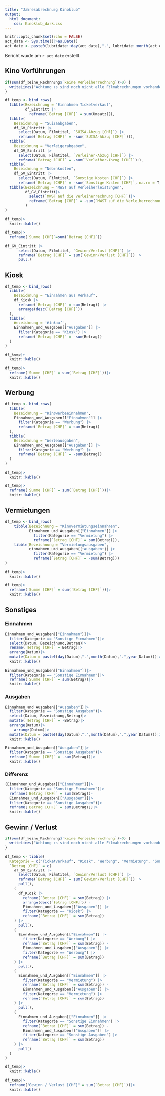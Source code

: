 ```yaml
---
title: "Jahresabrechnung Kinoklub"
output: 
  html_document:
    css: Kinoklub_dark.css
---
```


```r
knitr::opts_chunk$set(echo = FALSE)
act_date <- Sys.time()|>as.Date()
act_date <- paste0(lubridate::day(act_date),".", lubridate::month(act_date),".", lubridate::year(act_date))
```

Bericht wurde am `r act_date` erstellt.

## Kino Vorführungen
```r
if(sum(df_keine_Rechnnung$`keine Verleiherrechnung`)>0) {
  writeLines("Achtung es sind noch nicht alle Filmabrechnungen vorhanden. Die Nebenkosten können sich noch ändern und demnach die die MWST auf die Verleiherabgaben")
}
```


```r
df_temp <- bind_rows(
  tibble(Bezeichnung = "Einnahmen Ticketverkauf",
         df_Eintritt |>
           reframe(`Betrag [CHF]` = sum(Umsatz))),
  tibble(
    Bezeichnung = "Suisaabgaben",
    df_GV_Eintritt |>
      select(Datum, Filmtitel, `SUISA-Abzug [CHF]`) |>
      reframe(`Betrag [CHF]` = -sum(`SUISA-Abzug [CHF]`))),
  tibble(
    Bezeichnung = "Verleigerabgaben",
    df_GV_Eintritt |>
      select(Datum, Filmtitel, `Verleiher-Abzug [CHF]`) |>
      reframe(`Betrag [CHF]` = -sum(`Verleiher-Abzug [CHF]`))),
  tibble(
    Bezeichnung = "Nebenkosten",
    df_GV_Eintritt |>
      select(Datum, Filmtitel, `Sonstige Kosten [CHF]`) |>
      reframe(`Betrag [CHF]` = -sum(`Sonstige Kosten [CHF]`, na.rm = T))),
  tibble(Bezeichnung = "MWST auf Verleiherleistungen",
         df_GV_Eintritt|>
           select(`MWST auf die Verleiherrechnung [CHF]`)|>
           reframe(`Betrag [CHF]` = -sum(`MWST auf die Verleiherrechnung [CHF]`))
         )
)  

df_temp|>
  knitr::kable()
```


```r
df_temp|>
  reframe(`Summe [CHF]`=sum(`Betrag [CHF]`))
```

```r
df_GV_Eintritt |>
      select(Datum, Filmtitel, `Gewinn/Verlust [CHF]`) |>
      reframe(`Betrag [CHF]` = sum(`Gewinn/Verlust [CHF]`)) |>
      pull()
```

## Kiosk

```r
df_temp <- bind_rows(
  tibble(
    Bezeichnung = "Einnahmen aus Verkauf",
    df_Kiosk |>
      reframe(`Betrag [CHF]` = sum(Betrag)) |>
      arrange(desc(`Betrag [CHF]`))
  ),
  tibble(
    Bezeichnung = "Einkauf",
    Einnahmen_und_Ausgaben[["Ausgaben"]] |>
      filter(Kategorie == "Kiosk") |>
      reframe(`Betrag [CHF]` = -sum(Betrag))
  )
)

df_temp|>
  knitr::kable()
```

```r
df_temp|>
  reframe(`Summe [CHF]` = sum(`Betrag [CHF]`))|>
  knitr::kable()

```

## Werbung

```r
df_temp <- bind_rows(
  tibble(
    Bezeichnung = "Kinowerbeeinnahmen",
    Einnahmen_und_Ausgaben[["Einnahmen"]] |>
      filter(Kategorie == "Werbung") |>
      reframe(`Betrag [CHF]` = sum(Betrag))
  ),
  tibble(
    Bezeichnung = "Werbeausgaben",
    Einnahmen_und_Ausgaben[["Ausgaben"]] |>
      filter(Kategorie == "Werbung") |>
      reframe(`Betrag [CHF]` = -sum(Betrag))
  )
)

df_temp|>
  knitr::kable()
```

```r
df_temp|>
  reframe(`Summe [CHF]` = sum(`Betrag [CHF]`))|>
  knitr::kable()

```


## Vermietungen 

```r
df_temp <- bind_rows(
    tibble(Bezeichnung = "Kinovermietungseinnahmen",
           Einnahmen_und_Ausgaben[["Einnahmen"]] |>
             filter(Kategorie == "Vermietung") |>
             reframe(`Betrag [CHF]` = sum(Betrag))),
    tibble(Bezeichnung = "Vermietungsausgaben",
           Einnahmen_und_Ausgaben[["Ausgaben"]] |>
             filter(Kategorie == "Vermietung") |>
             reframe(`Betrag [CHF]` = -sum(Betrag)))
)

df_temp|>
  knitr::kable()

```
```r
df_temp|>
  reframe(`Summe [CHF]` = sum(`Betrag [CHF]`))|>
  knitr::kable()

```

## Sonstiges

### Einnahmen
```r
Einnahmen_und_Ausgaben[["Einnahmen"]]|>
  filter(Kategorie == "Sonstige Einnahmen")|>
  select(Datum, Bezeichnung,Betrag)|>
  rename(`Betrag [CHF]` = Betrag)|>
  arrange(Datum)|>   
  mutate(Datum = paste0(day(Datum),".",month(Datum),".",year(Datum)))|>
  knitr::kable()

```

```r
Einnahmen_und_Ausgaben[["Einnahmen"]]|>
  filter(Kategorie == "Sonstige Einnahmen")|>
  reframe(`Summe [CHF]` = sum(Betrag))|>
  knitr::kable()

```

### Ausgaben
```r
Einnahmen_und_Ausgaben[["Ausgaben"]]|>
  filter(Kategorie == "Sonstige Ausgaben")|>
  select(Datum, Bezeichnung,Betrag)|>
  mutate(`Betrag [CHF]` = -Betrag)|>
  arrange(Datum)|>
    arrange(Datum)|>   
  mutate(Datum = paste0(day(Datum),".",month(Datum),".",year(Datum)))|>
  knitr::kable()

```

```r
Einnahmen_und_Ausgaben[["Ausgaben"]]|>
  filter(Kategorie == "Sonstige Ausgaben")|>
  reframe(`Summe [CHF]` = -sum(Betrag))|>
  knitr::kable()

```

### Differenz
```r
(Einnahmen_und_Ausgaben[["Einnahmen"]]|>
  filter(Kategorie == "Sonstige Einnahmen")|>
  reframe(`Betrag [CHF]` = sum(Betrag))-
  Einnahmen_und_Ausgaben[["Ausgaben"]]|>
  filter(Kategorie == "Sonstige Ausgaben")|>
  reframe(`Betrag [CHF]` = sum(Betrag)))|>
  knitr::kable()

```



## Gewinn / Verlust
```r
if(sum(df_keine_Rechnnung$`keine Verleiherrechnung`)>0) {
  writeLines("Achtung es sind noch nicht alle Filmabrechnungen vorhanden. Die Einnahmen aus dem Ticketverkauf können sich noch ändern.")
}
```

```r
df_temp <- tibble(
  Kategorie = c("Ticketverkauf", "Kiosk", "Werbung", "Vermietung", "Sonstiges"),
  `Betrag [CHF]` = c(
    df_GV_Eintritt |>
      select(Datum, Filmtitel, `Gewinn/Verlust [CHF]`) |>
      reframe(`Betrag [CHF]` = sum(`Gewinn/Verlust [CHF]`)) |>
      pull(),
    (
      df_Kiosk |>
        reframe(`Betrag [CHF]` = sum(Betrag)) |>
        arrange(desc(`Betrag [CHF]`)) -
        Einnahmen_und_Ausgaben[["Ausgaben"]] |>
        filter(Kategorie == "Kiosk") |>
        reframe(`Betrag [CHF]` = sum(Betrag))
    ) |>
      pull(),
    (
      Einnahmen_und_Ausgaben[["Einnahmen"]] |>
        filter(Kategorie == "Werbung") |>
        reframe(`Betrag [CHF]` = sum(Betrag)) -
        Einnahmen_und_Ausgaben[["Ausgaben"]] |>
        filter(Kategorie == "Werbung") |>
        reframe(`Betrag [CHF]` = sum(Betrag))
    ) |>
      pull(),
    (
      Einnahmen_und_Ausgaben[["Einnahmen"]] |>
        filter(Kategorie == "Vermietung") |>
        reframe(`Betrag [CHF]` = sum(Betrag)) -
        Einnahmen_und_Ausgaben[["Ausgaben"]] |>
        filter(Kategorie == "Vermietung") |>
        reframe(`Betrag [CHF]` = sum(Betrag))
    ) |>
      pull(),
    (
      Einnahmen_und_Ausgaben[["Einnahmen"]] |>
        filter(Kategorie == "Sonstige Einnahmen") |>
        reframe(`Betrag [CHF]` = sum(Betrag)) -
        Einnahmen_und_Ausgaben[["Ausgaben"]] |>
        filter(Kategorie == "Sonstige Ausgaben") |>
        reframe(`Betrag [CHF]` = sum(Betrag))
    ) |>
      pull()
  )
) 

df_temp|>
  knitr::kable()
```

```r
df_temp|>
  reframe("Gewinn / Verlust [CHF]" = sum(`Betrag [CHF]`))|>
  knitr::kable()
```


\
\
\
\
\
\
